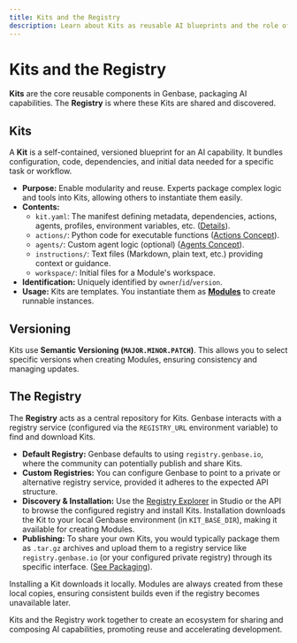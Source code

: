 ```yaml
---
title: Kits and the Registry
description: Learn about Kits as reusable AI blueprints and the role of the Registry for sharing and discovery.
---
```



# Kits and the Registry

**Kits** are the core reusable components in Genbase, packaging AI capabilities. The **Registry** is where these Kits are shared and discovered.

## Kits <BlocksIcon className="inline-block h-5 w-5 align-text-bottom" />

A **Kit** is a self-contained, versioned blueprint for an AI capability. It bundles configuration, code, dependencies, and initial data needed for a specific task or workflow.

*   **Purpose:** Enable modularity and reuse. Experts package complex logic and tools into Kits, allowing others to instantiate them easily.
*   **Contents:**
    *   `kit.yaml`: The manifest defining metadata, dependencies, actions, agents, profiles, environment variables, etc. ([Details](/kit-development/kit-yaml)).
    *   `actions/`: Python code for executable functions ([Actions Concept](/concepts/actions-execution)).
    *   `agents/`: Custom agent logic (optional) ([Agents Concept](/concepts/profiles-agents)).
    *   `instructions/`: Text files (Markdown, plain text, etc.) providing context or guidance.
    *   `workspace/`: Initial files for a Module's workspace.
*   **Identification:** Uniquely identified by `owner`/`id`/`version`.
*   **Usage:** Kits are templates. You instantiate them as **[Modules](/concepts/projects-modules)** to create runnable instances.

## Versioning <GitBranchPlusIcon className="inline-block h-5 w-5 align-text-bottom" />

Kits use **Semantic Versioning (`MAJOR.MINOR.PATCH`)**. This allows you to select specific versions when creating Modules, ensuring consistency and managing updates.

## The Registry <PackageSearchIcon className="inline-block h-5 w-5 align-text-bottom" />

The **Registry** acts as a central repository for Kits. Genbase interacts with a registry service (configured via the `REGISTRY_URL` environment variable) to find and download Kits.

*   **Default Registry:** Genbase defaults to using `registry.genbase.io`, where the community can potentially publish and share Kits.
*   **Custom Registries:** You can configure Genbase to point to a private or alternative registry service, provided it adheres to the expected API structure.
*   **Discovery & Installation:** Use the [Registry Explorer](/user-guide/registry) in Studio or the API to browse the configured registry and install Kits. Installation downloads the Kit to your local Genbase environment (in `KIT_BASE_DIR`), making it available for creating Modules.
*   **Publishing:** To share your own Kits, you would typically package them as `.tar.gz` archives and upload them to a registry service like `registry.genbase.io` (or your configured private registry) through its specific interface. ([See Packaging](/kit-development/packaging-publishing)).

<Callout title="Local Cache">
Installing a Kit downloads it locally. Modules are always created from these local copies, ensuring consistent builds even if the registry becomes unavailable later.
</Callout>

Kits and the Registry work together to create an ecosystem for sharing and composing AI capabilities, promoting reuse and accelerating development.